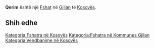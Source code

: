 {{Fshat në Kosovës
 | Emri                = Qerim
| sqi_N_name = Qerim
| sqi_N_FULL_NAME_RO = Qerim
| sqi_N_FULL_NAME_ND_RO = Qerim
| sqi_N_SORT_NAME_RG = QERIM
| sqi_N_FULL_NAME_RG = Qerim
| sqi_N_FULL_NAME_ND_RG = Qerim
| srp_N_name = Ćerim
| srp_N_FULL_NAME_RO = Ćerim
| srp_N_FULL_NAME_ND_RO = Cerim
| srp_N_SORT_NAME_RG = CERIM
| srp_N_FULL_NAME_RG = Ćerim
| srp_N_FULL_NAME_ND_RG = Cerim
| srp_NS_name = Ћерим
| srp_NS_FULL_NAME_RO = Ћерим
| srp_NS_FULL_NAME_ND_RO = Ћерим
| srp_NS_SORT_NAME_RG = ЋЕРИМ
| srp_NS_FULL_NAME_RG = Ћерим
| srp_NS_FULL_NAME_ND_RG = Ћерим

 | Emri (Rasa dhanore) = 
 | Figura              = 
 | Shteti              = Kosovo
 | Komuna              = Gjilan
 | Kodi postar         = 
 | Sipërfaqja          = 

 | Popullsia           = 

 | Regj. i popullsisë  = 
 | Dend. e popullsisë  = 
 | Faqja zyrtare       = 
 <!--- Koordinatat ----> 
 | Gjerësia            = 42.405833
 | Gjatësia            = 20.435833
 | Lartësia            = 
}}
'''Qerim''' është një [[Fshat]] në [[Gjilan]] të [[Kosovës]].

<!-- == Gjeografia == -->
<!-- == Historia == -->
<!-- == Demografia == -->
== Shih edhe ==
{{Komuna Gjilan}}
{{Kosovo-Administrata-Cung}}

[[Kategoria:Fshatra në Kosovës]]
[[Kategoria:Fshatra në Kommunes Gjilan]]
[[Kategoria:Vendbanime në Kosovës]]